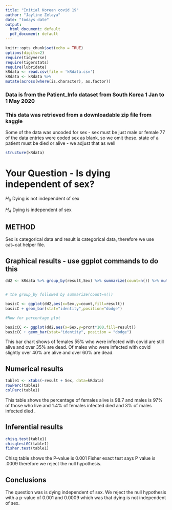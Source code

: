 ```yaml
---
title: "Initial Korean covid 19"
author: "Jayline Zelaya"
date: "todays date"
output:
  html_document: default
  pdf_document: default
---
```


```r
knitr::opts_chunk$set(echo = TRUE)
options(digits=2)
require(tidyverse)
require(tigerstats)
require(lubridate)
kRdata <- read.csv(file = 'kRdata.csv')
kRdata <- kRdata %>%
mutate(across(where(is.character), as.factor))

```
### Data is from the Patient_Info dataset from South Korea 1 Jan to 1 May 2020
### This data was retrieved from a downloadable zip file from kaggle

Some of the data was uncoded for sex - sex must be just male or female
77 of the data entries were coded sex  as blank, so we omit these.
state of a patient must be died or alive - we adjust that as well   
  
```r
structure(kRdata)
```


  
# Your Question - Is dying independent of sex?

$H_0$ Dying is not independent of sex

$H_A$ Dying is independent of sex

## METHOD

Sex is categorical data and result is categorical data, therefore we use cat~cat helper file.



## Graphical results - use ggplot commands to do this 

```r
dd2 <- kRdata %>% group_by(result,Sex) %>% summarize(count=n()) %>% mutate(prcnt=count/sum(count))


# the group_by followed by summarize(count=n())

basicC <- ggplot(dd2,aes(x=Sex,y=count,fill=result))
basicC + geom_bar(stat="identity",position="dodge")

#Now for percentage plot

basicCC <- ggplot(dd2,aes(x=Sex,y=prcnt*100,fill=result)) 
basicCC + geom_bar(stat="identity", position = "dodge")
```


This bar chart shows of females 55% who were infected with covid are still alive and over 35% are dead. Of males who were infected with covid slightly over 40% are alive and over 60% are dead.
  
## Numerical results

```r
table1 <- xtabs(~result + Sex, data=kRdata)
rowPerc(table1)
colPerc(table1)
```

This table shows the percentage of females alive is 98.7 and males is 97% of those who live and 1.4% of females infected died and 3% of males infected died .

## Inferential results 

```r
chisq.test(table1)
chisqtestGC(table1)
fisher.test(table1)
```

Chisq table shows the P-value is 0.001 Fisher exact test says P value is .0009 therefore we reject the null hypothesis.

## Conclusions

The question was is dying independent of sex. We reject the null hypothesis with a p-value of 0.001 and 0.0009 which was that dying is not independent of sex.

